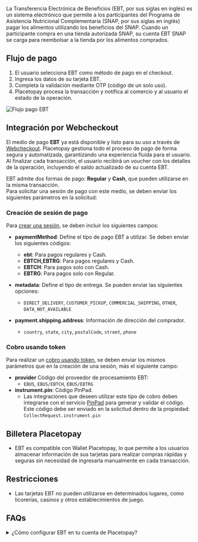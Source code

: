 

<PageTitle title='EBT' imageSrc={ebt} />

La Transferencia Electrónica de Beneficios (EBT, por sus siglas en inglés) es un sistema electrónico que permite a los participantes del Programa de Asistencia Nutricional Complementaria (SNAP, por sus siglas en inglés) pagar los alimentos utilizando los beneficios del SNAP. Cuando un participante compra en una tienda autorizada SNAP, su cuenta EBT SNAP se carga para reembolsar a la tienda por los alimentos comprados.

## Flujo de pago
1. El usuario selecciona EBT como método de pago en el checkout.
2. Ingresa los datos de su tarjeta EBT.
3. Completa la validación mediante OTP (código de un solo uso).
4. Placetopay procesa la transacción y notifica al comercio y al usuario el estado de la operación.

![Flujo pago EBT](/payments/pm-ebt-flow.webp)

## Integración por Webcheckout  

El medio de pago **EBT** ya está disponible y listo para su uso a través de [Webcheckout](/checkout). Placetopay gestiona todo el proceso de pago de forma segura y automatizada, garantizando una experiencia fluida para el usuario.  
Al finalizar cada transacción, el usuario recibirá un voucher con los detalles de la operación, incluyendo el saldo actualizado de su cuenta EBT.

EBT admite dos formas de pago: **Regular** y **Cash**, que pueden utilizarse en la misma transacción.   
Para solicitar una sesión de pago con este medio, se deben enviar los siguientes parámetros en la solicitud:  

### **Creación de sesión de pago**  
Para [crear una sesión](/checkout/api/reference/session#create-a-session), se deben incluir los siguientes campos:  

- **paymentMethod**: Define el tipo de pago EBT a utilizar. Se deben enviar los siguientes códigos:  
  - **ebt**: Para pagos regulares y Cash.  
  - **EBTCH,EBTRG**: Para pagos regulares y Cash.  
  - **EBTCH**: Para pagos solo con Cash.  
  - **EBTRG**: Para pagos solo con Regular.  

- **metadata**: Define el tipo de entrega. Se pueden enviar las siguientes opciones:  
  - `DIRECT_DELIVERY`,  `CUSTOMER_PICKUP`, `COMMERCIAL_SHIPPING`, `OTHER`, `DATA_NOT_AVAILABLE`

- **payment.shipping.address**: Información de dirección del comprador.
    - `country`, `state`, `city`, `postalCode`, `street`, `phone`

### **Cobro usando token**
Para realizar un [cobro usando token](/checkout/api/reference/token#charge-using-token), se deben enviar los mismos parámetros que en la creación de una sesión, más el siguiente campo:

- **provider** Código del proveedor de procesamiento EBT:
  - `EBUS`, `EBUS/EBTCH`, `EBUS/EBTRG`
- **instrument.pin**: Código PinPad.
  - Las integraciones que deseen utilizar este tipo de cobro deben integrarse con el servicio [PinPad](/sdks/pinpad) para generar y validar el código.   
    Este código debe ser enviado en la solicitud dentro de la propiedad: 
    `CollectRequest.instrument.pin`

## Billetera Placetopay

- EBT es compatible con Wallet Placetopay, lo que permite a los usuarios almacenar información de sus tarjetas para realizar compras rápidas y seguras sin necesidad de ingresarla manualmente en cada transacción.

## Restricciones

- Las tarjetas EBT no pueden utilizarse en determinados lugares, como licorerías, casinos y otros establecimientos de juego.

## FAQs

<details>
    <summary>¿Cómo configurar EBT en tu cuenta de Placetopay?</summary>
    <p>Contacta a nuestro equipo de operaciones para habilitar esta funcionalidad en tu sitios a través del correo servicioposventa@placetopay.com</p>
</details>